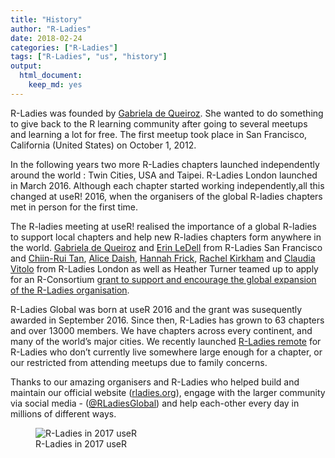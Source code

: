 ```yaml
---
title: "History"
author: "R-Ladies"
date: 2018-02-24
categories: ["R-Ladies"]
tags: ["R-Ladies", "us", "history"]
output: 
  html_document:
    keep_md: yes
---
```

 
R-Ladies was founded by [Gabriela de Queiroz](https://rladies.org/united-states-rladies/name/gabriela-de-queiroz/). She wanted to do something to give back to the R learning community after going to several meetups and learning a lot for free.  The first meetup took place in San Francisco, California (United States) on October 1, 2012. <!-- I think it would be great here to talk a bit about what an R-ladies meetup initially involved eg mentoring, training, guest speakers?  -->

In the following years two more R-Ladies chapters launched independently around the world <!--who by?-->: Twin Cities, USA and Taipei. R-Ladies London launched in March 2016. <!--I don't really understand this bit - did Gabriella initiate the other R ladies groups or did they all start organically? was it a coincidence that they were all called R-Ladies? Who set up these groups?--> Although each chapter started working independently,<!-- ~~the need for high-level coordination and support became evident at useR! 2016 where the San Francisco and London chapters met.~~ -->all this changed at useR! 2016, when the organisers of the global R-ladies chapters met in person for the first time. 

The R-ladies meeting at useR! realised the importance of a global R-ladies to support local chapters and help new R-ladies chapters form anywhere in the world. [Gabriela de Queiroz](https://rladies.org/united-states-rladies/name/gabriela-de-queiroz/) and [Erin LeDell](https://rladies.org/r-speakers/name/erin-ledell/) from R-Ladies San Francisco and [Chiin-Rui Tan](https://rladies.org/r-speakers/name/chiin-rui-tan/), [Alice Daish](https://rladies.org/ladies-complete-list/name/alice-daish/), [Hannah Frick](https://rladies.org/ladies-complete-list/name/hannah-frick/), [Rachel Kirkham](https://rladies.org/ladies-complete-list/name/rachel-kirkham/) and [Claudia Vitolo](https://rladies.org/r-speakers/name/claudia-vitolo/) from R-Ladies London as well as Heather Turner teamed up to apply for an R-Consortium [grant to support and encourage the global expansion of the R-Ladies organisation](https://github.com/rladies/global/blob/master/rconsortium/FINAL%20-%20201607-%20rconsortiumproposalr-ladiesalignmentandglobalexpansion-july2016.pdf).  

R-Ladies Global was born at useR 2016 and the grant was susequently awarded in September 2016. Since then, R-Ladies has grown to 63 chapters <!-- there should be a link here to a list of every chapter --> and over 13000 members. We have chapters across every continent, and many of the world's major cities. We recently launched [R-Ladies remote](https://twitter.com/RLadiesRemote) for R-Ladies who don't currently live somewhere large enough for a chapter, or our restricted from attending meetups due to family concerns.

<!-- I'd love to say something here about R-ladies impact now. ie our events serve all R users from absolute beginners to experienced users. Some of the most respected R-users in both industry and academia are involved in R-ladies eg ... Some examples of some events that we have had or more obscure places R ladies are being formed, etc?-->
Thanks to our amazing organisers and R-Ladies who helped build and maintain our official website ([rladies.org](https://rladies.org/)), engage with the larger community via social media - ([\@RLadiesGlobal](https://twitter.com/rladiesglobal?lang=en)) and help each-other every day in millions of different ways.

![R-Ladies in 2017 useR](R-Ladies.png)
